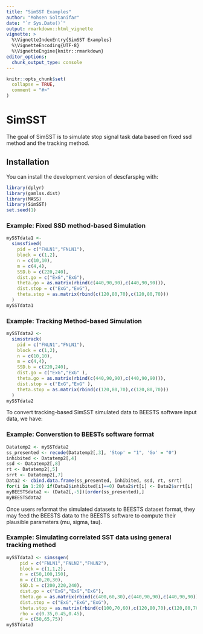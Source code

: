 ```yaml
---
title: "SimSST Examples"
author: "Mohsen Soltanifar"
date: "`r Sys.Date()`"
output: rmarkdown::html_vignette
vignette: >
  %\VignetteIndexEntry{SimSST Examples}
  %\VignetteEncoding{UTF-8}
  %\VignetteEngine{knitr::rmarkdown}
editor_options: 
  chunk_output_type: console
---
```


```r
knitr::opts_chunk$set(
  collapse = TRUE,
  comment = "#>"
)
```



# SimSST

The goal of SimSST is to simulate stop signal task data based on fixed ssd method and the tracking method.  


## Installation

You can install the development version of descfarspkg with:

``` r
library(dplyr)
library(gamlss.dist)
library(MASS)
library(SimSST)
set.seed(1)
```

### Example: Fixed SSD method-based Simulation

```r
mySSTdata1 <- 
  simssfixed(
    pid = c("FNLN1","FNLN1"),
    block = c(1,2), 
    n = c(10,10), 
    m = c(4,4), 
    SSD.b = c(220,240),
    dist.go = c("ExG","ExG"),
    theta.go = as.matrix(rbind(c(440,90,90),c(440,90,90))),
    dist.stop = c("ExG","ExG"),
    theta.stop = as.matrix(rbind(c(120,80,70),c(120,80,70)))
  )
mySSTdata1 
```

### Example: Tracking Method-based Simulation

```r
mySSTdata2 <- 
  simsstrack(
    pid = c("FNLN1","FNLN1"),
    block = c(1,2), 
    n = c(10,10), 
    m = c(4,4), 
    SSD.b = c(220,240), 
    dist.go = c("ExG","ExG" ),
    theta.go = as.matrix(rbind(c(440,90,90),c(440,90,90))),
    dist.stop = c("ExG","ExG" ),
    theta.stop = as.matrix(rbind(c(120,80,70),c(120,80,70)))
  )
mySSTdata2
```

To convert tracking-based SimSST simulated data to BEESTS software input data, we have:

### Example: Converstion to BEESTs software format

```r
Datatemp2 <- mySSTdata2 
ss_presented <- recode(Datatemp2[,3], 'Stop' = "1", 'Go' = "0")
inhibited <- Datatemp2[,4]
ssd <- Datatemp2[,8]
rt <- Datatemp2[,5]
srrt <- Datatemp2[,7]
Data2 <- cbind.data.frame(ss_presented, inhibited, ssd, rt, srrt)
for(i in 1:20) if(Data2$inhibited[i]==0) Data2$rt[i] <- Data2$srrt[i]  
myBEESTSdata2 <- (Data2[,-5])[order(ss_presented),]
myBEESTSdata2
```

Once users reformat the simulated datasets to BEESTS dataset format, they may feed  the
BEESTS data to the BEESTS software to compute their plausible parameters (mu, sigma, tau). 

### Example: Simulating correlated SST data using general tracking method

```r
mySSTdata3 <- simssgen(
     pid = c("FNLN1","FNLN2","FNLN2"),
     block = c(1,1,2),
     n = c(50,100,150),
     m = c(10,20,30),
     SSD.b = c(200,220,240),
     dist.go = c("ExG","ExG","ExG"),
     theta.go = as.matrix(rbind(c(400,60,30),c(440,90,90),c(440,90,90))),
     dist.stop = c("ExG","ExG","ExG"),
     theta.stop = as.matrix(rbind(c(100,70,60),c(120,80,70),c(120,80,70))),
     rho = c(0.35,0.45,0.45),
     d = c(50,65,75))
mySSTdata3
```
